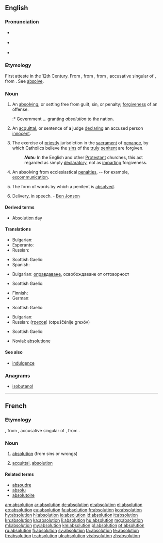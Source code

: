 {{also|Absolution}}
==English==

===Pronunciation===
* {{a|UK}} {{IPA|/æb.səˈluːʃən/|/æb.solˈu.ʃʌn/}}
* {{a|US}} {{IPA|/ˌæb.sə.ˈlu.ʃən/}}
* {{rhymes|uːʃən}}

===Etymology===
First atteste in the 12th Century. From {{etyl|enm}}, from {{etyl|fro}} {{term|absolution|lang=fr}}, from {{etyl|la}} {{term|absolutionem|absolūtiōnem|lang=la}}, accusative singular of {{term|absolutio|absolūtiō|acquittal|lang=la}}, from {{term|absolvo|absolvō|absolve|lang=la}}. See [[absolve]].

===Noun===
{{en-noun}}

# An [[absolve|absolving]], or setting free from guilt, sin, or penalty; [[forgiven]]ess of an offense.
#:* Government ... granting ''absolution'' to the nation.
# {{context|Civil Law|obsolete}} An [[acquittal]], or sentence of a judge [[declare|declaring]] an accused person [[innocent]].
# {{context|Roman Catholic Church}} The exercise of [[priestly]] jurisdiction in the [[sacrament]] of [[penance]], by which Catholics believe the [[sin#Noun|sin]]s of the [[truly]] [[penitent]] are forgiven.
#: '''''Note:''''' In the English and other [[Protestant]] churches, this act regarded as simply [[declaratory]], not as [[impart]]ing forgiveness.
# {{context|ecclesiastical}} An absolving from ecclesiastical [[penalty|penalties]], -- for example, [[excommunication]].
# The form of words by which a penitent is [[absolved]].
# {{context|obsolete}} Delivery, in speech. - [[w:Ben Jonson|Ben Jonson]]

====Derived terms====
* [[Absolution day]]

====Translations====
{{trans-top|Absolving or setting free from guilt, sin or penalty; forgiveness of an offense}}
* Bulgarian: {{t+|bg|опрощение}}
* Esperanto: {{t-|eo|absolvo}}
* Russian: {{t+|ru|прощение|n|tr=proščénije}}
{{trans-mid}}
* Scottish Gaelic: {{t-|gd|saoradh|m}}
* Spanish: {{t+|es|absolución|f}}
{{trans-bottom}}

{{trans-top|Acquittal, or sentence of a judge declaring an accused person innocent}}
* Bulgarian: [[оправдаване]], освобождаване от отговорност
{{trans-mid}}
* Scottish Gaelic: {{t-|gd|saoradh|m}}
{{trans-bottom}}

{{trans-top|Exercise of priestly jurisdiction in the sacrament of penance, by which Catholics believe the sins of the truly penitent are forgiven}}
* Finnish: {{t+|fi|synninpäästö}}
* German: {{t+|de|Absolution|f}}
{{trans-mid}}
* Scottish Gaelic: {{t-|gd|saoradh|m}}
{{trans-bottom}}

{{trans-top|Absolving from ecclesiastical penalties}}
* Bulgarian: {{t+|bg|опрощение}}
* Russian: {{t+|ru|отпущение|n}} ([[грех|грехов]]) (otpuščénije grexóv)
{{trans-mid}}
* Scottish Gaelic: {{t-|gd|saoradh|m}}
{{trans-bottom}}

{{trans-top|Form of words by which a penitent is absolved}}
{{trans-mid}}
{{trans-bottom}}

{{trans-top|Delivery, in speech}}
{{trans-mid}}
{{trans-bottom}}

{{checktrans-top}}
* Novial: [[absolutione]]
{{trans-mid}}
{{trans-bottom}}

====See also====
* [[indulgence]]

===Anagrams===
* [[isobutanol#English|isobutanol]]

----

==French==

===Etymology===
{{etyl|fro|fr}}, from {{etyl|la|fr}} {{term|absolutionem|absolūtiōnem|lang=la}}, accusative singular of {{term|absolutio|absolūtiō|acquittal|lang=la}}, from {{term|absolvo|absolvō|absolve|lang=la}}.

===Noun===
{{fr-noun|f}}

# [[#English|absolution]] (from sins or wrongs)
# {{legal|lang=fr}} [[acquittal]], [[#English|absolution]]

====Related terms====
* [[absoudre]]
* [[absolu]]
* [[absolutoire]]

[[am:absolution]]
[[ar:absolution]]
[[de:absolution]]
[[et:absolution]]
[[el:absolution]]
[[eo:absolution]]
[[eu:absolution]]
[[fa:absolution]]
[[fr:absolution]]
[[ko:absolution]]
[[hy:absolution]]
[[hi:absolution]]
[[io:absolution]]
[[id:absolution]]
[[it:absolution]]
[[kn:absolution]]
[[ka:absolution]]
[[li:absolution]]
[[hu:absolution]]
[[mg:absolution]]
[[ml:absolution]]
[[my:absolution]]
[[km:absolution]]
[[pl:absolution]]
[[pt:absolution]]
[[ru:absolution]]
[[fi:absolution]]
[[sv:absolution]]
[[ta:absolution]]
[[te:absolution]]
[[th:absolution]]
[[tr:absolution]]
[[uk:absolution]]
[[vi:absolution]]
[[zh:absolution]]